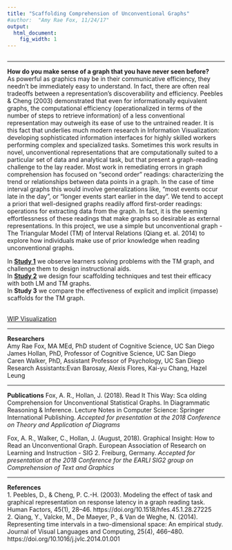 ```yaml
---
title: "Scaffolding Comprehension of Unconventional Graphs"
#author:  "Amy Rae Fox, 11/24/17"
output:
  html_document:
    fig_width: 1
---
```

```r

```

----

**How do you make sense of a graph that you have never seen before?**   
As powerful as graphics may be in their communicative efficiency, they needn’t be immediately easy to understand. In fact, there are often real tradeoffs between a representation’s discoverability and efficiency. Peebles & Cheng (2003) demonstrated that even for informationally equivalent graphs, the computational efficiency (operationalized in terms of the number of steps to retrieve information) of a less conventional representation may outweigh its ease of use to the untrained reader.  It is this fact that underlies much modern research in Information Visualization: developing sophisticated information interfaces for highly skilled workers performing complex and specialized tasks.  Sometimes this work results in novel, unconventional representations that are computationally suited to a particular set of data and analytical task, but that present a graph-reading challenge to the lay reader.  Most work in remediating errors in graph comprehension has focused on “second order” readings: characterizing the trend or relationships between data points in a graph. In the case of time interval graphs this would involve generalizations like, “most events occur late in the day”, or “longer events start earlier in the day”. We tend to accept a priori that well-designed graphs readily afford first-order readings: operations for extracting data from the graph. In fact, it is the seeming effortlessness of these readings that make graphs so desirable as external representations. In this project, we use a simple but unconventional graph - The Triangular Model (TM) of Interval Relations (Qiang et. al. 2014)  to explore how individuals make use of prior knowledge when reading unconventional graphs.  


In <a href="Study1.html">**Study 1**</a> we observe learners solving problems with the TM graph, and challenge them to design instructional aids.    
In <a href="Study2.html">**Study 2**</a> we design four scaffolding techniques and test their efficacy with both LM and TM graphs.    
In <a>**Study 3**</a> we compare the effectiveness of explicit and implicit (impasse) scaffolds for the TM graph.    
<br> 

<a target="_blank" href="S3_itemAnalysis/index.html">WIP Visualization</a>


----

**Researchers**   
Amy Rae Fox, MA MEd, PhD student of Cognitive Science, UC San Diego
James Hollan, PhD, Professor of Cognitive Science, UC San Diego   
Caren Walker, PhD, Assistant Professor of Psychology, UC San Diego
Research Assistants:Evan Barosay, Alexis Flores, Kai-yu Chang, Hazel Leung   

----   

**Publications**
Fox, A. R., Hollan, J. (2018). Read It This Way: Sca olding Comprehension for Unconventional
Statistical Graphs. In Diagrammatic Reasoning & Inference. Lecture Notes in Computer Science: Springer International Publishing. 
*Accepted for presentation at the 2018 Conference on Theory and Application of Diagrams*

Fox, A. R., Walker, C., Hollan, J. (August, 2018). Graphical Insight: How to Read an Unconventional Graph. European Association of Research on Learning and Instruction - SIG 2. Freiburg, Germany.
*Accepted for presentation at the 2018 Conference for the EARLI SIG2 group on Comprehension of Text and Graphics*
   

----   

**References**   
1. Peebles, D., & Cheng, P. C.-H. (2003). Modeling the effect of task and graphical representation on response latency in a graph reading task. Human Factors, 45(1), 28–46. https://doi.org/10.1518/hfes.45.1.28.27225   
2. Qiang, Y., Valcke, M., De Maeyer, P., & Van de Weghe, N. (2014). Representing time intervals in a two-dimensional space: An empirical study. Journal of Visual Languages and Computing, 25(4), 466–480. https://doi.org/10.1016/j.jvlc.2014.01.001   

